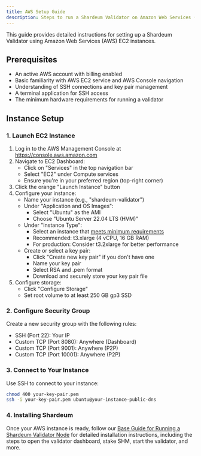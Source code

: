 ```yaml
---
title: AWS Setup Guide
description: Steps to run a Shardeum Validator on Amazon Web Services (AWS)
---
```


This guide provides detailed instructions for setting up a Shardeum Validator using Amazon Web Services (AWS) EC2 instances.

## Prerequisites

- An active AWS account with billing enabled
- Basic familiarity with AWS EC2 service and AWS Console navigation
- Understanding of SSH connections and key pair management
- A terminal application for SSH access
- The minimum hardware requirements for running a validator

## Instance Setup

### 1. Launch EC2 Instance

1. Log in to the AWS Management Console at https://console.aws.amazon.com
2. Navigate to EC2 Dashboard:
   - Click on "Services" in the top navigation bar
   - Select "EC2" under Compute services
   - Ensure you're in your preferred region (top-right corner)
3. Click the orange "Launch Instance" button
4. Configure your instance:
   - Name your instance (e.g., "shardeum-validator")
   - Under "Application and OS Images":
     - Select "Ubuntu" as the AMI
     - Choose "Ubuntu Server 22.04 LTS (HVM)" 
   - Under "Instance Type":
     - Select an instance that [meets minimum requirements](/docs/node/run/validator/self-host#minimum-hardware-requirements)
     - Recommended: t3.xlarge (4 vCPU, 16 GB RAM)
     - For production: Consider t3.2xlarge for better performance
   - Create or select a key pair:
     - Click "Create new key pair" if you don't have one
     - Name your key pair
     - Select RSA and .pem format
     - Download and securely store your key pair file
5. Configure storage:
   - Click "Configure Storage"
   - Set root volume to at least 250 GB gp3 SSD

### 2. Configure Security Group

Create a new security group with the following rules:
- SSH (Port 22): Your IP
- Custom TCP (Port 8080): Anywhere (Dashboard)
- Custom TCP (Port 9001): Anywhere (P2P)
- Custom TCP (Port 10001): Anywhere (P2P)

### 3. Connect to Your Instance

Use SSH to connect to your instance:

```bash
chmod 400 your-key-pair.pem
ssh -i your-key-pair.pem ubuntu@your-instance-public-dns
```

### 4. Installing Shardeum

Once your AWS instance is ready, follow our [Base Guide for Running a Shardeum Validator Node](/docs/node/run/validator/self-host#install-the-shardeum-validator) for detailed installation instructions, including the steps to open the validator dashboard, stake SHM, start the validator, and more.
